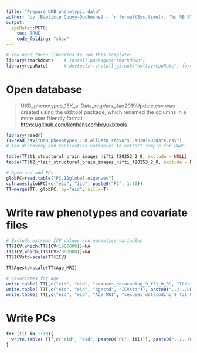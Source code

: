 ```yaml
---
title: "Prepare UKB phenotypic data"
author: "by [Baptiste Couvy-Duchesne] - `r format(Sys.time(), '%d %B %Y')`"
output:
  epuRate::PCTG:
    toc: TRUE
    code_folding: "show"
---
```


```r

# You need these libraries to run this template:
library(rmarkdown)    # install.packages("rmarkdown") 
library(epuRate)      # devtools::install_github("holtzy/epuRate", force=TRUE)

```


# Open database 

> UKB_phenotypes_15K_allData_regVars_Jan2019Update.csv was created using the ukbtool package, which renamed the columns in a more user friendly format  
<https://github.com/kenhanscombe/ukbtools>  


```R

library(readr)
TT=read_csv("UKB_phenotypes_15K_allData_regVars_Jan2019Update.csv")
# Add discovery and replication variables to extract sample for BWAS

table(TT$t1_structural_brain_images_nifti_f20252_2_0, exclude = NULL)
table(TT$t2_flair_structural_brain_images_nifti_f20253_2_0, exclude = NULL)

# Open and add PCs
globPC=read.table("PC.10global.eigenvec")
colnames(globPC)=c("eid", "iid", paste0("PC", 1:10))
TT=merge(TT, globPC, by="eid", all.x=T)

```

# Write raw phenotypes and covariate files 

```R

# Exclude extreme ICV values and normalise variables
TT$ICV[which(TT$ICV<1000000)]=NA
TT$ICV[which(TT$ICV>2000000)]=NA
TT$ICVstd=scale(TT$ICV)

TT$Agestd=scale(TT$Age_MRI)

# Covariates for age
write.table( TT[,c("eid", "eid", "sexuses_datacoding_9_f31_0_0", "ICVstd")], paste0("../../UKB_phenotypes15K/Covariates_no_Age_MRI.phen"), col.names = F, row.names = F)
write.table( TT[,c("eid", "eid", "Agestd", "ICVstd")], paste0("../../UKB_phenotypes15K/Covariates_no_sexuses_datacoding_9_f31_0_0.phen"), col.names = F, row.names = F)
write.table( TT[,c("eid", "eid", "Age_MRI", "sexuses_datacoding_9_f31_0_0")], paste0("../../UKB_phenotypes15K/Covariates_no_ICV.phen"), col.names = F, row.names = F)

```

# Write PCs

```R

for (iii in 1:10){
  write.table( TT[,c("eid", "eid", paste0("PC", iii))], paste0("../../UKB_phenotypes15K/PC", iii, ".phen"), col.names = F, row.names = F)
}

```







<br><br>
